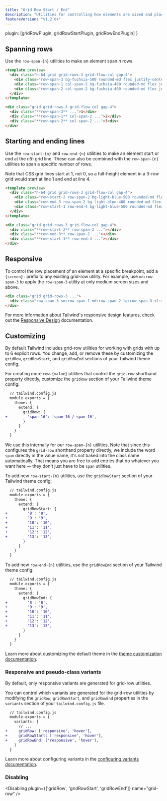 ```yaml
---
title: "Grid Row Start / End"
description: "Utilities for controlling how elements are sized and placed across grid rows."
featureVersion: "v1.2.0+"
---
```



  plugin: [gridRowPlugin, gridRowStartPlugin, gridRowEndPlugin]
}

## Spanning rows

Use the `row-span-{n}` utilities to make an element span _n_ rows.

```html fuchsia
<template preview>
  <div class="h-64 grid grid-rows-3 grid-flow-col gap-4">
    <div class="row-span-3 bg-fuchsia-500 rounded-md flex justify-center items-center text-white text-2xl font-extrabold">1</div>
    <div class="row-span-1 col-span-2 bg-fuchsia-400 rounded-md flex justify-center items-center text-white text-2xl font-extrabold">2</div>
    <div class="row-span-2 col-span-2 bg-fuchsia-400 rounded-md flex justify-center items-center text-white text-2xl font-extrabold">3</div>
  </div>
</template>

<div class="grid grid-rows-3 grid-flow-col gap-4">
  <div class="**row-span-3** ...">1</div>
  <div class="**row-span-1** col-span-2 ...">2</div>
  <div class="**row-span-2** col-span-2 ...">3<div>
</div>
```

## Starting and ending lines

Use the `row-start-{n}` and `row-end-{n}` utilities to make an element start or end at the _nth_ grid line. These can also be combined with the `row-span-{n}` utilities to span a specific number of rows.

Note that CSS grid lines start at 1, not 0, so a full-height element in a 3-row grid would start at line 1 and end at line 4.

```html lightBlue
<template preview>
  <div class="h-64 grid grid-rows-3 grid-flow-col gap-4">
    <div class="row-start-2 row-span-2 bg-light-blue-500 rounded-md flex justify-center items-center text-white text-2xl font-extrabold">1</div>
    <div class="row-end-3 row-span-2 bg-light-blue-400 rounded-md flex justify-center items-center text-white text-2xl font-extrabold">2</div>
    <div class="row-start-1 row-end-4 bg-light-blue-500 rounded-md flex justify-center items-center text-white text-2xl font-extrabold">3</div>
  </div>
</template>

<div class="grid grid-rows-3 grid-flow-col gap-4">
  <div class="**row-start-2** row-span-2 ..."></div>
  <div class="**row-end-3** row-span-2 ..."></div>
  <div class="**row-start-1** row-end-4 ..."></div>
</div>
```

## Responsive

To control the row placement of an element at a specific breakpoint, add a `{screen}:` prefix to any existing grid-row utility. For example, use `md:row-span-3` to apply the `row-span-3` utility at only medium screen sizes and above.

```html
<div class="grid grid-rows-3 ...">
  <div class="row-span-3 sm:row-span-1 md:row-span-2 lg:row-span-3 xl:row-span-1 ..."></div>
</div>
```

For more information about Tailwind's responsive design features, check out the [Responsive Design](/docs/responsive-design) documentation.

## Customizing

By default Tailwind includes grid-row utilities for working with grids with up to 6 explicit rows. You change, add, or remove these by customizing the `gridRow`, `gridRowStart`, and `gridRowEnd` sections of your Tailwind theme config.

For creating more `row-{value}` utilities that control the `grid-row` shorthand property directly, customize the `gridRow` section of your Tailwind theme config:

```diff
  // tailwind.config.js
  module.exports = {
    theme: {
      extend: {
        gridRow: {
+         'span-16': 'span 16 / span 16',
        }
      }
    }
  }
```

We use this internally for our `row-span-{n}` utilities. Note that since this configures the `grid-row` shorthand property directly, we include the word `span` directly in the value name, it's _not_ baked into the class name automatically. That means you are free to add entries that do whatever you want here — they don't just have to be `span` utilities.

To add new `row-start-{n}` utilities, use the `gridRowStart` section of your Tailwind theme config:

```diff
  // tailwind.config.js
  module.exports = {
    theme: {
      extend: {
        gridRowStart: {
+         '8': '8',
+         '9': '9',
+         '10': '10',
+         '11': '11',
+         '12': '12',
+         '13': '13',
        }
      }
    }
  }
```

To add new `row-end-{n}` utilities, use the `gridRowEnd` section of your Tailwind theme config:

```diff
  // tailwind.config.js
  module.exports = {
    theme: {
      extend: {
        gridRowEnd: {
+         '8': '8',
+         '9': '9',
+         '10': '10',
+         '11': '11',
+         '12': '12',
+         '13': '13',
        }
      }
    }
  }
```

Learn more about customizing the default theme in the [theme customization documentation](/docs/theme#customizing-the-default-theme).

### Responsive and pseudo-class variants

By default, only responsive variants are generated for grid-row utilities.

You can control which variants are generated for the grid-row utilities by modifying the `gridRow`, `gridRowStart`, and `gridRowEnd` properties in the `variants` section of your `tailwind.config.js` file.

```diff
  // tailwind.config.js
  module.exports = {
    variants: {
      // ...
+     gridRow: ['responsive', 'hover'],
+     gridRowStart: ['responsive', 'hover'],
+     gridRowEnd: ['responsive', 'hover'],
    }
  }
```

Learn more about configuring variants in the [configuring variants documentation](/docs/configuring-variants/).

### Disabling

<Disabling plugin={['gridRow', 'gridRowStart', 'gridRowEnd']} name="grid-row" />
